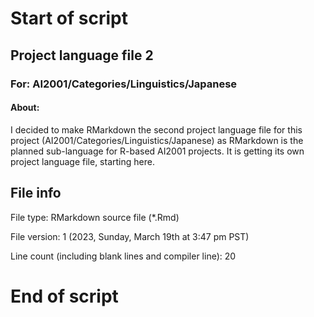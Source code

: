 # Start of script

## Project language file 2

### For: AI2001/Categories/Linguistics/Japanese

#### About:

I decided to make RMarkdown the second project language file for this project (AI2001/Categories/Linguistics/Japanese) as RMarkdown is the planned sub-language for R-based AI2001 projects. It is getting its own project language file, starting here.

## File info

File type: RMarkdown source file (*.Rmd)

File version: 1 (2023, Sunday, March 19th at 3:47 pm PST)

Line count (including blank lines and compiler line): 20

# End of script
